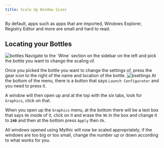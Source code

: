 ```yaml
---
title: Scale Up Window Sizes
---
```

By default, apps such as apps that are imported, Windows Explorer, Registry Editor and more are small and hard to read.

## Locating your Bottles
<img alt="bottles" src="https://i.imgur.com/tqt2ods.png" />
Navigate to the `Wine` section on the sidebar on the left and pick the bottle you want to change the scaling of.

Once you picked the bottle you want to change the settings of, press the gear icon to the right of the name and location of the bottle.
<img alt="bsettings" src="https://i.imgur.com/RZH5XdB.png" />
At the bottom of the menu, there is a button that says `Launch Configurator` and you need to press it.

A window will then open up and at the top with the six tabs, look for `Graphics`, click on that.

When you open up the `Graphics` menu, at the bottom there will be a text box that says `96` inside of it, click on it and erase the `96` in the box and change it to **`240`** and then at the bottom press `Apply` then `Ok`.

All windows opened using Mythic will now be scaled appropriately, if the windows are too big or too small, change the number up or down according to what works for you.